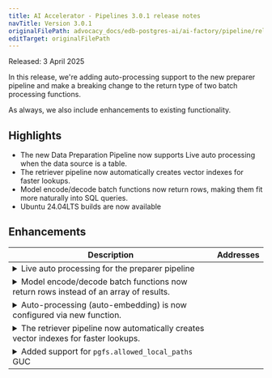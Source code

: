 ```yaml
---
title: AI Accelerator - Pipelines 3.0.1 release notes
navTitle: Version 3.0.1
originalFilePath: advocacy_docs/edb-postgres-ai/ai-factory/pipeline/rel_notes/src/rel_notes_3.0.1.yml
editTarget: originalFilePath
---
```


Released: 3 April 2025

In this release, we're adding auto-processing support to the new preparer pipeline and make a breaking change to the return type of two batch processing functions.

As always, we also include enhancements to existing functionality.

## Highlights

- The new Data Preparation Pipeline now supports Live auto processing when the data source is a table.
- The retriever pipeline now automatically creates vector indexes for faster lookups.
- Model encode/decode batch functions now return rows, making them fit more naturally into SQL queries.
- Ubuntu 24.04LTS builds are now available

## Enhancements

<table class="table w-100"><thead><tr><th>Description</th><th width="10%">Addresses</th></tr></thead><tbody>
<tr><td><details><summary>Live auto processing for the preparer pipeline</summary><hr/><p>The preparer pipeline now support live auto processing for data sources that are postgres tables. When enabled, aidb will create triggers on the source table to automatically run the preparer task.</p>
</details></td><td></td></tr>
<tr><td><details><summary>Model encode/decode batch functions now return rows instead of an array of results.</summary><hr/><p>The two functions <code>aidb.decode_text_batch()</code> and <code>aidb.encode_text_batch()</code> now return a set of rows as their result, instead of a single row containing an array.
This change was made based on customer feedback. In the case of the encode function, the return type is a list of vector embeddings. These are arrays themselves (arrays of floating point numbers).
By returning this set of vectors as an array, we end up with a two-dimensional array. These kinds of arrays are not well supported in Postgres and get flattened in the return type of the function.
Complicated parsing of the flattened array was required to work with the return type.
This was less of an issue with the decode function but we decided to change both to retain consistency in the return types.
Now, the batch functions return a set of rows, one row for each input value.</p>
</details></td><td></td></tr>
<tr><td><details><summary>Auto-processing (auto-embedding) is now configured via new function.</summary><hr/><p>The two functions <code>aidb.enable_auto_embedding_for_table()</code> and <code>aidb.disable_auto_embedding_for_table()</code> have been marked as deprecated.
The new function <code>aidb.set_retriever_auto_processing()</code> accepts a &quot;processing mode&quot; argument: <code>Live</code> and <code>Disabled</code> mode are used to turn auto-embedding on and off.
For the preparer pipeline, the function <code>aidb.set_preparer_auto_processing()</code> serves the same purpose.</p>
</details></td><td></td></tr>
<tr><td><details><summary>The retriever pipeline now automatically creates vector indexes for faster lookups.</summary><hr/><p>Vector indexes are now automatically created when creating retrievers in the pipeline. These indexes can be configured in the <code>aidb.create_retriever_for_table()</code> and <code>aidb.create_retriever_for_volume()</code> functions which now accept an optional <code>index_type</code> argument. This allows you to specify the index type to be used for the retriever. The default value is <code>vector</code>.</p>
</details></td><td></td></tr>
<tr><td><details><summary>Added support for <code>pgfs.allowed_local_paths</code> GUC</summary><hr/><p>A new GUC <code>pgfs.allowed_local_paths</code> has been added to control the local file access in PGFS. By default, local file access is now restricted to <code>/tmp/pgfs</code>. This GUC can be used to allow access to other directories. See <a href="/edb-postgres-ai/ai-factory/pipeline/pgfs/settings/">PGFS Settings</a> for more information.</p>
</details></td><td></td></tr>
</tbody></table>


